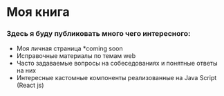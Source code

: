
<Meta title="Моя книга"/>

# Моя книга

### Здесь я буду публиковать много чего интересного:
 - Моя личная страница *coming soon
 - Исправочные материалы по темам web
 - Часто задаваемые вопросы на собеседованиях и понятные ответы на них
 - Интересные кастомные компоненты реализованные на Java Script (React js)
